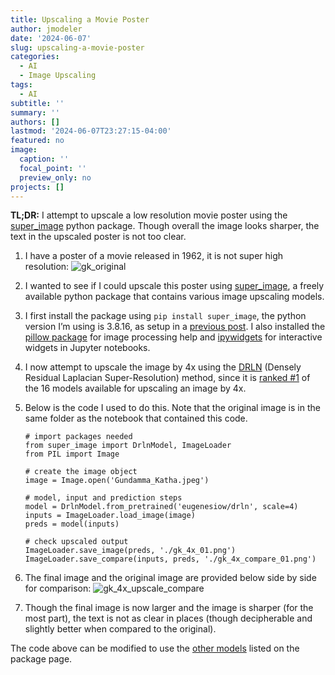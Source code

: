 ```yaml
---
title: Upscaling a Movie Poster
author: jmodeler
date: '2024-06-07'
slug: upscaling-a-movie-poster
categories:
  - AI
  - Image Upscaling
tags:
  - AI
subtitle: ''
summary: ''
authors: []
lastmod: '2024-06-07T23:27:15-04:00'
featured: no
image:
  caption: ''
  focal_point: ''
  preview_only: no
projects: []
---
```


**TL;DR:** I attempt to upscale a low resolution movie poster using the [super_image](https://pypi.org/project/super-image/#pre-trained-models) python package. Though overall the image looks sharper, the text in the upscaled poster is not too clear.

  1. I have a poster of a movie released in 1962, it is not super high resolution:
  ![gk_original](Gundamma_Katha.jpeg)
  2. I wanted to see if I could upscale this poster using [super_image](https://pypi.org/project/super-image/#pre-trained-models), a freely available python package that contains various image upscaling models. 
  3. I first install the package using `pip install super_image`, the python version I'm using is 3.8.16, as setup in a [previous post](https://jmodeler.github.io/post/resolving-install-errors-for-the-lightweight-mmm-python-package/). I also installed the [pillow package](https://pypi.org/project/pillow/) for image processing help and [ipywidgets](https://pypi.org/project/ipywidgets/) for interactive widgets in Jupyter notebooks.
  4. I now attempt to upscale the image by 4x using the [DRLN](https://huggingface.co/eugenesiow/drln) (Densely Residual Laplacian Super-Resolution) method, since it is [ranked #1](https://pypi.org/project/super-image/#pre-trained-models) of the 16 models available for upscaling an image by 4x.
  5. Below is the code I used to do this. Note that the original image is in the same folder as the notebook that contained this code.
  
      ```
      # import packages needed
      from super_image import DrlnModel, ImageLoader
      from PIL import Image
      
      # create the image object
      image = Image.open('Gundamma_Katha.jpeg')
      
      # model, input and prediction steps
      model = DrlnModel.from_pretrained('eugenesiow/drln', scale=4)
      inputs = ImageLoader.load_image(image)
      preds = model(inputs)
      
      # check upscaled output
      ImageLoader.save_image(preds, './gk_4x_01.png')
      ImageLoader.save_compare(inputs, preds, './gk_4x_compare_01.png')
      ```
  
  6. The final image and the original image are provided below side by side for comparison:
  ![gk_4x_upscale_compare](gk_4x_compare_01.png)
    
  7. Though the final image is now larger and the image is sharper (for the most part), the text is not as clear in places (though decipherable and slightly better when compared to the original).
  
The code above can be modified to use the [other models](https://pypi.org/project/super-image/#pre-trained-models) listed on the package page. 

